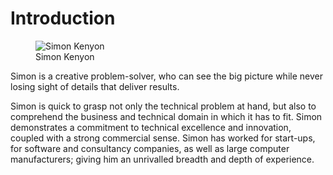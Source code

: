 = Introduction =

[[Image:simon.kenyon.png|link=|Simon Kenyon]]

Simon is a creative problem-solver, who can see the big
picture while never losing sight of details that deliver results.
	
Simon is quick to grasp not only the technical problem at
hand, but also to comprehend the business and technical domain in
which it has to fit. Simon demonstrates a commitment to technical
excellence and innovation, coupled with a strong commercial sense.
Simon has worked for start-ups, for software and consultancy
companies, as well as large computer manufacturers; giving him an
unrivalled breadth and depth of experience.
